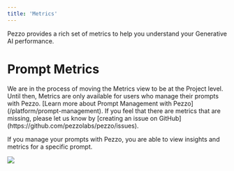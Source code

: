 ```yaml
---
title: 'Metrics'
---
```

Pezzo provides a rich set of metrics to help you understand your Generative AI performance.

# Prompt Metrics

<Note>
We are in the process of moving the Metrics view to be at the Project level. Until then, Metrics are only available for users who manage their prompts with Pezzo. [Learn more about Prompt Management with Pezzo](/platform/prompt-management).
</Note>
<Tip>
If you feel that there are metrics that are missing, please let us know by [creating an issue on GitHub](https://github.com/pezzolabs/pezzo/issues).
</Tip>

If you manage your prompts with Pezzo, you are able to view insights and metrics for a specific prompt.

<Frame caption="Prompt Metrics">
  <img src="/platform/observability/prompt-metrics.png" />
</Frame>